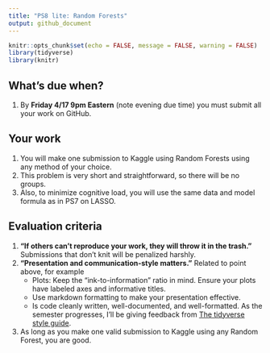 ```yaml
---
title: "PS8 lite: Random Forests"
output: github_document
---
```


```r
knitr::opts_chunk$set(echo = FALSE, message = FALSE, warning = FALSE)
library(tidyverse)
library(knitr)
```


## What's due when?

1. By **Friday 4/17 9pm Eastern** (note evening due time) you must submit all your work on GitHub.


## Your work

1. You will make one submission to Kaggle using Random Forests using any method of your choice.
1. This problem is very short and straightforward, so there will be no groups. 
1. Also, to minimize cognitive load, you will use the same data and model formula as in PS7 on LASSO.


## Evaluation criteria


1. **"If others can't reproduce your work, they will throw it in the trash."** Submissions that don't knit will be penalized harshly. 
1. **"Presentation and communication-style matters."** Related to point above, for example
    + Plots: Keep the "ink-to-information" ratio in mind. Ensure your plots have labeled axes and informative titles.
    + Use markdown formatting to make your presentation effective.
    + Is code cleanly written, well-documented, and well-formatted. As the semester progresses, I'll be giving feedback from [The tidyverse style guide](https://style.tidyverse.org/).
1. As long as you make one valid submission to Kaggle using any Random Forest, you are good. 
